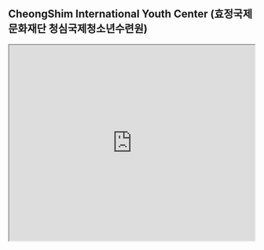 


## CheongShim International Youth Center (효정국제문화재단 청심국제청소년수련원)

<div className="max-w-xs px-2.5 lg:max-w-none">
  <div className='mt-5'>
    <iframe src="https://www.google.com/maps/embed?pb=!1m18!1m12!1m3!1d3157.620547491171!2d127.51905837570938!3d37.681623072009025!2m3!1f0!2f0!3f0!3m2!1i1024!2i768!4f13.1!3m3!1m2!1s0x356324cb17e84819%3A0x9067ccf18012fe18!2z7LKt7Ius7LKt7IaM64WE7IiY66Co7JuQ!5e0!3m2!1sko!2skr!4v1702472266007!5m2!1sko!2skr"
        width="500"
        height="400"
        allowFullScreen
        loading="lazy" referrerPolicy="no-referrer-when-downgrade"
    />
  </div>
</div>


278-64, Misari-ro, Seorak-myeon, Gapyeong-gun, Gyeonggi-do, 12461, Republic of Korea  
경기도 가평군 설악면 미사리로 278-64 (경기도 가평군 설악면 송산리 595번지)

- [Link to website](https://youth.ciyc.co.kr)
- [Link to google maps](https://maps.app.goo.gl/ZeGDh1xFxvwh3FHy8)

## 오시는 길

1. 대중교통 : 7001번 버스 (빨간색 광역버스)
    - [출발] 잠실역 롯데월드(지하철 2호선 5번출구) - [도착] 청심평화월드센터
    - 카카오맵 길찾기 https://kko.to/m4yfbLDNoa
    - 버스 시간표 https://docs.google.com/spreadsheets/d/13r8hbq5SmhKSBRAwMume29REx2SEr0TGw0FBeE5f7uk/edit#gid=0
    - 가격 : 2,900원(현금) / 2,800원(카드)

2. 셔틀버스 : A.서울역에서 B.종합운동장역(2호선)을 거처 청심까지 유료 셔틀 버스가 운행 예정입니다. 자세한 사항은 추후 공지됩니다. 
    - 예상 가격 : 인당 20,000-25,000원

3. 콜밴 : 소규모 그룹인 경우 콜밴을 고려해 보실 수 있습니다. 콜밴 업체 정보가 필요하시면 문의해 주시기 바랍니다.  
고정 가격. 2-3일 전 예약 필수. 7-9인승이지만, 짐 정도에 따라 4-5인 가능.
    - 인천공항-가평 청심 (14만원)
    - 김포공항 -가평 청심 (11만원)
    - 서울역 -가평 청심 (10만원)
    - 강남 또는 잠실 - 가평 청심 (9만원)


<Pictures/>